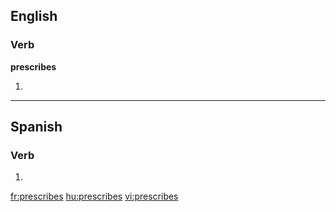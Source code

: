 ==English==

===Verb===
'''prescribes'''

# {{third-person singular of|[[prescribe]]}}

----

==Spanish==

===Verb===
{{es-verb-form|prescribir}}

# {{es-verb form of|ending=ir|mood=indicative|tense=present|pers=2|formal=no|number=singular|[[prescribir]]}}

[[fr:prescribes]]
[[hu:prescribes]]
[[vi:prescribes]]